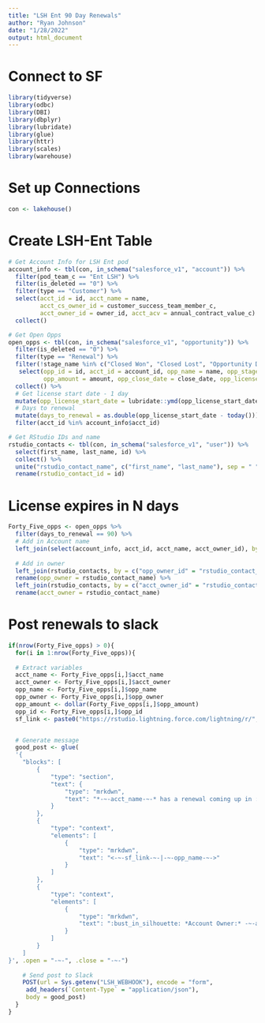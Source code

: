 ```yaml
---
title: "LSH Ent 90 Day Renewals"
author: "Ryan Johnson"
date: "1/28/2022"
output: html_document
---
```


# Connect to SF

```r
library(tidyverse)
library(odbc)
library(DBI)
library(dbplyr)
library(lubridate)
library(glue)
library(httr)
library(scales)
library(warehouse)
```

# Set up Connections
```r
con <- lakehouse()
```


# Create LSH-Ent Table

```r
# Get Account Info for LSH Ent pod
account_info <- tbl(con, in_schema("salesforce_v1", "account")) %>%
  filter(pod_team_c == "Ent LSH") %>% 
  filter(is_deleted == "0") %>% 
  filter(type == "Customer") %>% 
  select(acct_id = id, acct_name = name,
         acct_cs_owner_id = customer_success_team_member_c,
         acct_owner_id = owner_id, acct_acv = annual_contract_value_c) %>%
  collect()

# Get Open Opps
open_opps <- tbl(con, in_schema("salesforce_v1", "opportunity")) %>% 
  filter(is_deleted == "0") %>%
  filter(type == "Renewal") %>% 
  filter(!stage_name %in% c("Closed Won", "Closed Lost", "Opportunity Disqualified")) %>% 
   select(opp_id = id, acct_id = account_id, opp_name = name, opp_stage_name = stage_name, opp_owner_id = owner_id,
          opp_amount = amount, opp_close_date = close_date, opp_license_start_date = license_start_date_c) %>%
  collect() %>% 
  # Get license start date - 1 day
  mutate(opp_license_start_date = lubridate::ymd(opp_license_start_date) - 1) %>%
  # Days to renewal
  mutate(days_to_renewal = as.double(opp_license_start_date - today())) %>% 
  filter(acct_id %in% account_info$acct_id)

# Get RStudio IDs and name
rstudio_contacts <- tbl(con, in_schema("salesforce_v1", "user")) %>%
  select(first_name, last_name, id) %>% 
  collect() %>% 
  unite("rstudio_contact_name", c("first_name", "last_name"), sep = " ") %>% 
  rename(rstudio_contact_id = id)
```


# License expires in N days
```r
Forty_Five_opps <- open_opps %>% 
  filter(days_to_renewal == 90) %>% 
  # Add in Account name
  left_join(select(account_info, acct_id, acct_name, acct_owner_id), by = c("acct_id")) %>% 
  
  # Add in owner
  left_join(rstudio_contacts, by = c("opp_owner_id" = "rstudio_contact_id")) %>%
  rename(opp_owner = rstudio_contact_name) %>% 
  left_join(rstudio_contacts, by = c("acct_owner_id" = "rstudio_contact_id")) %>% 
  rename(acct_owner = rstudio_contact_name)
```


# Post renewals to slack

```r
if(nrow(Forty_Five_opps) > 0){
  for(i in 1:nrow(Forty_Five_opps)){
    
  # Extract variables
  acct_name <- Forty_Five_opps[i,]$acct_name
  acct_owner <- Forty_Five_opps[i,]$acct_owner
  opp_name <- Forty_Five_opps[i,]$opp_name
  opp_owner <- Forty_Five_opps[i,]$opp_owner
  opp_amount <- dollar(Forty_Five_opps[i,]$opp_amount)
  opp_id <- Forty_Five_opps[i,]$opp_id
  sf_link <- paste0("https://rstudio.lightning.force.com/lightning/r/", opp_id, "/view")


  # Generate message
  good_post <- glue(
  '{
	"blocks": [
		{
			"type": "section",
			"text": {
				"type": "mrkdwn",
				"text": "*-~-acct_name-~-* has a renewal coming up in :nine::zero: days!"
			}
		},
		{
			"type": "context",
			"elements": [
				{
					"type": "mrkdwn",
					"text": "<-~-sf_link-~-|-~-opp_name-~->"
				}
			]
		},
		{
			"type": "context",
			"elements": [
				{
					"type": "mrkdwn",
					"text": ":bust_in_silhouette: *Account Owner:* -~-acct_owner-~-\n:bust_in_silhouette: *Opp Owner:* -~-opp_owner-~-\n:dollar: *Amount:* -~-opp_amount-~-"
				}
			]
		}
	]
}', .open = "-~-", .close = "-~-")
  
    # Send post to Slack
    POST(url = Sys.getenv("LSH_WEBHOOK"), encode = "form",
     add_headers(`Content-Type` = "application/json"), 
     body = good_post)
  }
}
```


